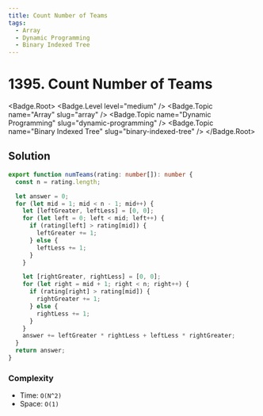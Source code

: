 ```yaml
---
title: Count Number of Teams
tags:
  - Array
  - Dynamic Programming
  - Binary Indexed Tree
---
```


# 1395. Count Number of Teams

<Badge.Root>
  <Badge.Level level="medium" />
  <Badge.Topic name="Array" slug="array" />
  <Badge.Topic name="Dynamic Programming" slug="dynamic-programming" />
  <Badge.Topic name="Binary Indexed Tree" slug="binary-indexed-tree" />
</Badge.Root>

## Solution

```typescript filename="solution.ts" copy
export function numTeams(rating: number[]): number {
  const n = rating.length;

  let answer = 0;
  for (let mid = 1; mid < n - 1; mid++) {
    let [leftGreater, leftLess] = [0, 0];
    for (let left = 0; left < mid; left++) {
      if (rating[left] > rating[mid]) {
        leftGreater += 1;
      } else {
        leftLess += 1;
      }
    }

    let [rightGreater, rightLess] = [0, 0];
    for (let right = mid + 1; right < n; right++) {
      if (rating[right] > rating[mid]) {
        rightGreater += 1;
      } else {
        rightLess += 1;
      }
    }
    answer += leftGreater * rightLess + leftLess * rightGreater;
  }
  return answer;
}
```

### Complexity

- Time: `O(N^2)`
- Space: `O(1)`

<ProblemLink
  codingSite="leetcode"
  href="https://leetcode.com/problems/count-number-of-teams"
  title="Count Number of Teams"
/>
